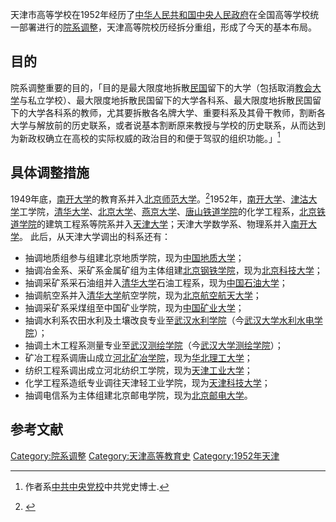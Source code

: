 天津市高等学校在1952年经历了[[中央人民政府教育部|中华人民共和国中央人民政府]]在全国高等学校统一部署进行的[[中国高等院校院系调整|院系调整]]，天津高等院校历经拆分重组，形成了今天的基本布局。

==目的==
院系调整重要的目的，「目的是最大限度地拆散[[中华民国|民国]]留下的大学（包括取消[[中國教會學校列表|教会大学]]与私立学校）、最大限度地拆散民国留下的大学各科系、最大限度地拆散民国留下的大学各科系的教师，尤其要拆散各名牌大学、重要科系及其骨干教师，割断各大学与解放前的历史联系，或者说基本割断原来教授与学校的历史联系，从而达到为新政权确立在高校的实际权威的政治目的和便于驾驭的组织功能。」<ref name="邓敬雷2016">{{cite journal|title=1952年高校院系调整60年再回首|last=邓敬雷|journal=《华夏文摘》|issue=|date=2016-05-01|page=|url=http://hx.cnd.org/2016/05/01/邓敬雷：1952年高校院系调整60年再回首/|archiveurl=https://web.archive.org/web/20170821081810/http://hx.cnd.org/2016/05/01/%E9%82%93%E6%95%AC%E9%9B%B7%EF%BC%9A1952%E5%B9%B4%E9%AB%98%E6%A0%A1%E9%99%A2%E7%B3%BB%E8%B0%83%E6%95%B460%E5%B9%B4%E5%86%8D%E5%9B%9E%E9%A6%96/|archivedate=2017-08-21|access-date=2021-08-11|dead-url=no}} 作者系[[中共中央党校|中共中央党校]]中共党史博士.</ref>

== 具体调整措施 ==
1949年底，[[南开大学|南开大学]]的教育系并入[[北京师范大学|北京师范大学]]。<ref>{{cite journal|author=李刚|title=大学的终结——1950年代初期的“院系调整”|journal=中国改革|year=2003|issue=8}}</ref>1952年，[[南开大学|南开大学]]、[[津沽大学|津沽大学]]工学院，[[清华大学|清华大学]]、[[北京大学|北京大学]]、[[燕京大学|燕京大学]]、[[唐山铁道学院|唐山铁道学院]]的化学工程系，[[北京铁道学院|北京铁道学院]]的建筑工程系等院系并入[[天津大学|天津大学]]；天津大学数学系、物理系并入[[南开大学|南开大学]]。
此后，从天津大学调出的科系还有：
*抽调地质组参与组建北京地质学院，现为[[中国地质大学|中国地质大学]]；
*抽调冶金系、采矿系金属矿组为主体组建[[北京钢铁学院|北京钢铁学院]]，现为[[北京科技大学|北京科技大学]]；
*抽调采矿系采石油组并入[[清华大学|清华大学]]石油工程系，现为[[中国石油大学|中国石油大学]]；
*抽调航空系并入[[清华大学|清华大学]]航空学院，现为[[北京航空航天大学|北京航空航天大学]]；
*抽调采矿系采煤组至中国矿业学院，现为[[中国矿业大学|中国矿业大学]]；
*抽调水利系农田水利及土壤改良专业至[[武汉水利学院|武汉水利学院]]（今[[武汉大学水利水电学院|武汉大学水利水电学院]]）；
*抽调土木工程系测量专业至[[武汉测绘学院|武汉测绘学院]]（今[[武汉大学测绘学院|武汉大学测绘学院]]）；
*矿冶工程系调唐山成立[[河北矿冶学院|河北矿冶学院]]，现为[[华北理工大学|华北理工大学]]；
*纺织工程系调出成立河北纺织工学院，现为[[天津工业大学|天津工业大学]]；
*化学工程系造纸专业调往天津轻工业学院，现为[[天津科技大学|天津科技大学]]；
*抽调电信系为主体组建北京邮电学院，现为[[北京邮电大学|北京邮电大学]]。

==参考文献==
{{reflist}}

{{院系调整}}

[[Category:院系调整|Category:院系调整]]
[[Category:天津高等教育史|Category:天津高等教育史]]
[[Category:1952年天津|Category:1952年天津]]